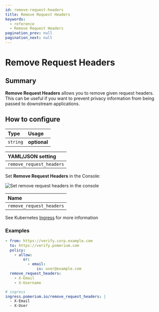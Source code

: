 ```yaml
---
id: remove-request-headers
title: Remove Request Headers
keywords:
  - reference
  - Remove Request Headers
pagination_prev: null
pagination_next: null
---
```



# Remove Request Headers

## Summary

**Remove Request Headers** allows you to remove given request headers. This can be useful if you want to prevent privacy information from being passed to downstream applications.

## How to configure

| **Type** | **Usage** |
| :--- | :--- |
| `string` | **optional** |

<Tabs>
<TabItem value="Core" label="Core">

| **YAML**/**JSON** setting |
| :--- |
| `remove_request_headers` |

</TabItem>
<TabItem value="Enterprise" label="Enterprise">

Set **Remove Request Headers** in the Console:

![Set remove request headers in the console](../img/routes/headers/remove-request-headers.png)

</TabItem>
<TabItem value="Kubernetes" label="Kubernetes">

| **Name** |
| :--- |
| `remove_request_headers` |

See Kubernetes [Ingress](/docs/deploying/k8s/ingress#annotations) for more information

</TabItem>
</Tabs>

### Examples

```yaml
- from: https://verify.corp.example.com
  to: https://verify.pomerium.com
  policy:
    - allow:
        or:
          - email:
              is: user@example.com
  remove_request_headers:
    - X-Email
    - X-Username

# ingress
ingress.pomerium.io/remove_request_headers: |
  - X-Email
  - X-User
```
